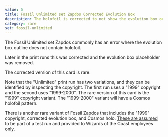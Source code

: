 ```yaml
---
value: 5
title: Fossil Unlimited set Zapdos Corrected Evolution Box
description: The holofoil is corrected to not show the evolution box outline.
category: rare
set: fossil-unlimited
---
```


The Fossil Unlimited set Zapdos commonly has an error where the evolution box outline does not contain holofoil.

Later in the print runs this was corrected and the evolution box placeholder was removed.

The corrected version of this card is rare.

Note that the "Unlimited" print run has two variations, and they can be identified by inspecting the copyright.
The first run uses a "1999" copyright and the second uses "1999-2000". The rare version of this card is the "1999" copyright variant.
The "1999-2000" variant will have a Cosmos holofoil pattern.

There is another rare variant of Fossil Zapdos that includes the "1999" copyright, corrected evolution box, and Cosmos holo.
[These are assumed](https://mt-moon.proboards.com/thread/22311/guide-understanding-fossil-zapdos-variants) to be part of a test run and provided to Wizards of the Coast employees only.
